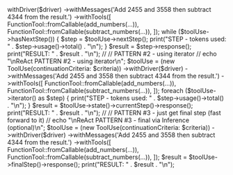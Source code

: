<?php
require 'examples/boot.php';

use Cognesy\Addons\ToolUse\ContinuationCriteria\{ExecutionTimeLimit, RetryLimit, StepsLimit, TokenUsageLimit};
use Cognesy\Addons\ToolUse\Drivers\ReAct\ReActDriver;
use Cognesy\Addons\ToolUse\Drivers\ReAct\StopOnFinalDecision;
use Cognesy\Addons\ToolUse\Tools\FunctionTool;
use Cognesy\Addons\ToolUse\ToolUse;
use Cognesy\Polyglot\Inference\LLMProvider;

function add_numbers(int $a, int $b) : int { return $a + $b; }
function subtract_numbers(int $a, int $b) : int { return $a - $b; }

$criteria = [
    new StepsLimit(6),
    new TokenUsageLimit(8192),
    new ExecutionTimeLimit(60),
    new RetryLimit(2),
    new StopOnFinalDecision(),
];

$driver = new ReActDriver(
    llm: LLMProvider::using('openai'),
    finalViaInference: true,
);

//
// PATTERN #1 - manual control
//
echo "\nReAct PATTERN #1 - manual control\n";
$toolUse = (new ToolUse(continuationCriteria: $criteria))
    ->withDriver($driver)
    ->withMessages('Add 2455 and 3558 then subtract 4344 from the result.')
    ->withTools([
        FunctionTool::fromCallable(add_numbers(...)),
        FunctionTool::fromCallable(subtract_numbers(...)),
    ]);

while ($toolUse->hasNextStep()) {
    $step = $toolUse->nextStep();
    print("STEP - tokens used: " . $step->usage()->total() . "\n");
}

$result = $step->response();
print("RESULT: " . $result . "\n");


//
// PATTERN #2 - using iterator
//
echo "\nReAct PATTERN #2 - using iterator\n";
$toolUse = (new ToolUse(continuationCriteria: $criteria))
    ->withDriver($driver)
    ->withMessages('Add 2455 and 3558 then subtract 4344 from the result.')
    ->withTools([
        FunctionTool::fromCallable(add_numbers(...)),
        FunctionTool::fromCallable(subtract_numbers(...)),
    ]);

foreach ($toolUse->iterator() as $step) {
    print("STEP - tokens used: " . $step->usage()->total() . "\n");
}

$result = $toolUse->state()->currentStep()->response();
print("RESULT: " . $result . "\n");


//
// PATTERN #3 - just get final step (fast forward to it)
//
echo "\nReAct PATTERN #3 - final via Inference (optional)\n";
$toolUse = (new ToolUse(continuationCriteria: $criteria))
    ->withDriver($driver)
    ->withMessages('Add 2455 and 3558 then subtract 4344 from the result.')
    ->withTools([
        FunctionTool::fromCallable(add_numbers(...)),
        FunctionTool::fromCallable(subtract_numbers(...)),
    ]);

$result = $toolUse->finalStep()->response();
print("RESULT: " . $result . "\n");
